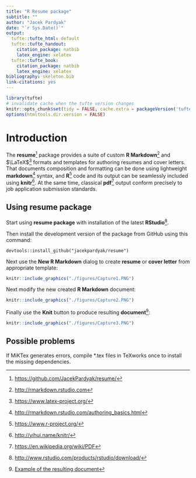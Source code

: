 ```yaml
---
title: "R Resume package"
subtitle: ""
author: "Jacek Pardyak"
date: "`r Sys.Date()`"
output:
  tufte::tufte_html: default
  tufte::tufte_handout:
    citation_package: natbib
    latex_engine: xelatex
  tufte::tufte_book:
    citation_package: natbib
    latex_engine: xelatex
bibliography: skeleton.bib
link-citations: yes
---
```


```r
library(tufte)
# invalidate cache when the tufte version changes
knitr::opts_chunk$set(tidy = FALSE, cache.extra = packageVersion('tufte'))
options(htmltools.dir.version = FALSE)
```

# Introduction

The **resume**^[<a href="https://github.com/JacekPardyak/resume/" target="_blank">https://github.com/JacekPardyak/resume/</a>] package provides a suite of custom **R Markdown**^[[http://rmarkdown.rstudio.com](http://rmarkdown.rstudio.com)] and $\LaTeX$^[[https://www.latex-project.org/](https://www.latex-project.org/)] formats and templates for authoring resumes and cover letters.  
That documents composition and formatting can be done using lightweight **markdown**^[[http://rmarkdown.rstudio.com/authoring_basics.html](http://rmarkdown.rstudio.com/authoring_basics.html)] syntax, and **R**^[[https://www.r-project.org/](https://www.r-project.org/)] code and its output can be seamlessly included using **knitr**^[[http://yihui.name/knitr/](http://yihui.name/knitr/)]. At the same time, classical **pdf**^[[https://en.wikipedia.org/wiki/PDF](https://en.wikipedia.org/wiki/PDF)] output conform precisely to job application submission standards.


## Using resume package

Start using **resume package** with installation of the latest **RStudio**^[[http://www.rstudio.com/products/rstudio/download/](http://www.rstudio.com/products/rstudio/download/)].

Then install the development version of the package from GitHub using this command:

`devtools::install_github("jacekpardyak/resume")`

Next use the **New R Markdown** dialog to create **resume** or **cover letter** from appropriate template:

```r
knitr::include_graphics("./figures/Capture1.PNG")
```


Next modify the new created **R Markdown** document:

```r
knitr::include_graphics("./figures/Capture2.PNG")
```


Finally use the **Knit** button to produce resulting **document**^[[Example of the resulting document](./figures/Untitled.pdf)]:

```r
knitr::include_graphics("./figures/Capture3.PNG")
```

## Possible problems

If MiKTex generates errors, compile *.tex files in TeXworks once to install the missing dependencies.
